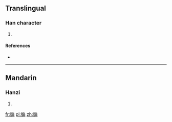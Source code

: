 ==Translingual==

===Han character===
{{Han char|rn=91|rad=片|as=09|sn=13|four=23027|canj=LLHSB,LLISB,LNHSB,LNISB,XLLHS,XLLIS,XLNHS,XLNIS|ids=⿰片扁}}

# {{defn|Han|sort=片09}}

====References====
* {{Han ref|kx=0694.020|dkj=19870|dj=1107.120|hdz=32019.030|uh=7251|ud=29265}}

----

==Mandarin==

===Hanzi===
{{cmn-hanzi|pin=[[biān]] ([[bian1]])|wg=pien<sup>1</sup>}}

# {{defn|lang=cmn|sort=片09}}

[[fr:牑]]
[[pl:牑]]
[[zh:牑]]